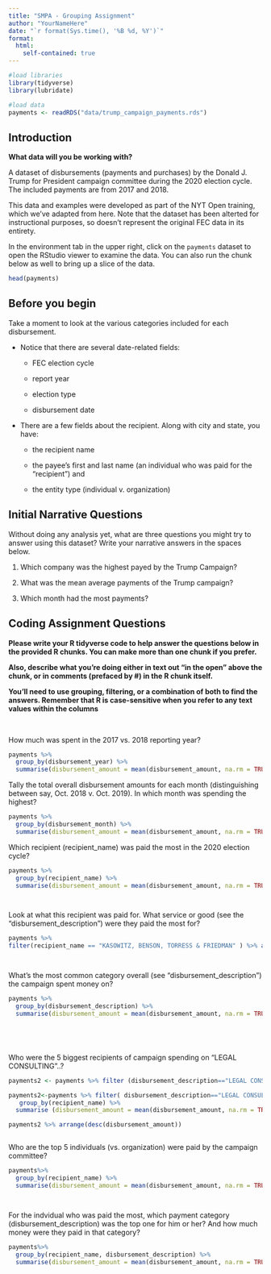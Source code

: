 ```yaml
---
title: "SMPA - Grouping Assignment"
author: "YourNameHere"
date: "`r format(Sys.time(), '%B %d, %Y')`"
format:
  html:
    self-contained: true
---
```


```r

#load libraries
library(tidyverse)
library(lubridate)

#load data
payments <- readRDS("data/trump_campaign_payments.rds")

```

## Introduction

**What data will you be working with?**

A dataset of disbursements (payments and purchases) by the Donald J. Trump for President campaign committee during the 2020 election cycle. The included payments are from 2017 and 2018.

This data and examples were developed as part of the NYT Open training, which we've adapted from here. Note that the dataset has been alterted for instructional purposes, so doesn't represent the original FEC data in its entirety.

In the environment tab in the upper right, click on the `payments` dataset to open the RStudio viewer to examine the data. You can also run the chunk below as well to bring up a slice of the data.

```r

head(payments)


```

## Before you begin

Take a moment to look at the various categories included for each disbursement.

-   Notice that there are several date-related fields:

    -   FEC election cycle

    -   report year

    -   election type

    -   disbursement date

-   There are a few fields about the recipient. Along with city and state, you have:

    -   the recipient name

    -   the payee's first and last name (an individual who was paid for the "recipient") and

    -   the entity type (individual v. organization)

## Initial Narrative Questions

Without doing any analysis yet, what are three questions you might try to answer using this dataset? Write your narrative answers in the spaces below.

1.  Which company was the highest payed by the Trump Campaign? 

2.  What was the mean average payments of the Trump campaign? 

3.  Which month had the most payments? 

## Coding Assignment Questions

**Please write your R tidyverse code to help answer the questions below in the provided R chunks. You can make more than one chunk if you prefer.**

**Also, describe what you're doing either in text out "in the open" above the chunk, or in comments (prefaced by #) in the R chunk itself.**

**You'll need to use grouping, filtering, or a combination of both to find the answers. Remember that R is case-sensitive when you refer to any text values within the columns**

<br>

How much was spent in the 2017 vs. 2018 reporting year?

```r


payments %>% 
  group_by(disbursement_year) %>% 
  summarise(disbursement_amount = mean(disbursement_amount, na.rm = TRUE))

```

Tally the total overall disbursement amounts for each month (distinguishing between say, Oct. 2018 v. Oct. 2019). In which month was spending the highest?

```r


payments %>% 
  group_by(disbursement_month) %>% 
  summarise(disbursement_amount = mean(disbursement_amount, na.rm = TRUE)) %>% arrange(desc(disbursement_amount))

```

Which recipient (recipient_name) was paid the most in the 2020 election cycle?

```r


payments %>% 
  group_by(recipient_name) %>% 
  summarise(disbursement_amount = mean(disbursement_amount, na.rm = TRUE)) %>% arrange(desc(disbursement_amount))




```

Look at what this recipient was paid for. What service or good (see the "disbursement_description") were they paid the most for?

```r

payments %>% 
filter(recipient_name == "KASOWITZ, BENSON, TORRESS & FRIEDMAN" ) %>% arrange(desc(disbursement_amount))




```

What's the most common category overall (see "disbursement_description") the campaign spent money on?

```r

payments %>% 
  group_by(disbursement_description) %>% 
  summarise(disbursement_amount = mean(disbursement_amount, na.rm = TRUE)) %>%  arrange(desc(disbursement_amount))






```

Who were the 5 biggest recipients of campaign spending on "LEGAL CONSULTING"..?

```r

payments2 <- payments %>% filter (disbursement_description=="LEGAL CONSULTING") %>% group_by(disbursement_description, recipient_name) %>% arrange(desc(disbursement_amount))

payments2<-payments %>% filter( disbursement_description=="LEGAL CONSULTING") %>%
   group_by(recipient_name) %>% 
  summarise (disbursement_amount = mean(disbursement_amount, na.rm = TRUE))

payments2 %>% arrange(desc(disbursement_amount))



```


Who are the top 5 individuals (vs. organization) were paid by the campaign committee?

```r



payments%>% 
  group_by(recipient_name) %>% 
  summarise(disbursement_amount = mean(disbursement_amount, na.rm = TRUE))%>% arrange(desc(disbursement_amount))




```


For the indvidual who was paid the most, which payment category (disbursement_description) was the top one for him or her? And how much money were they paid in that category?

```r

payments%>% 
  group_by(recipient_name, disbursement_description) %>% 
  summarise(disbursement_amount = mean(disbursement_amount, na.rm = TRUE))%>% arrange(desc(disbursement_amount))



```
